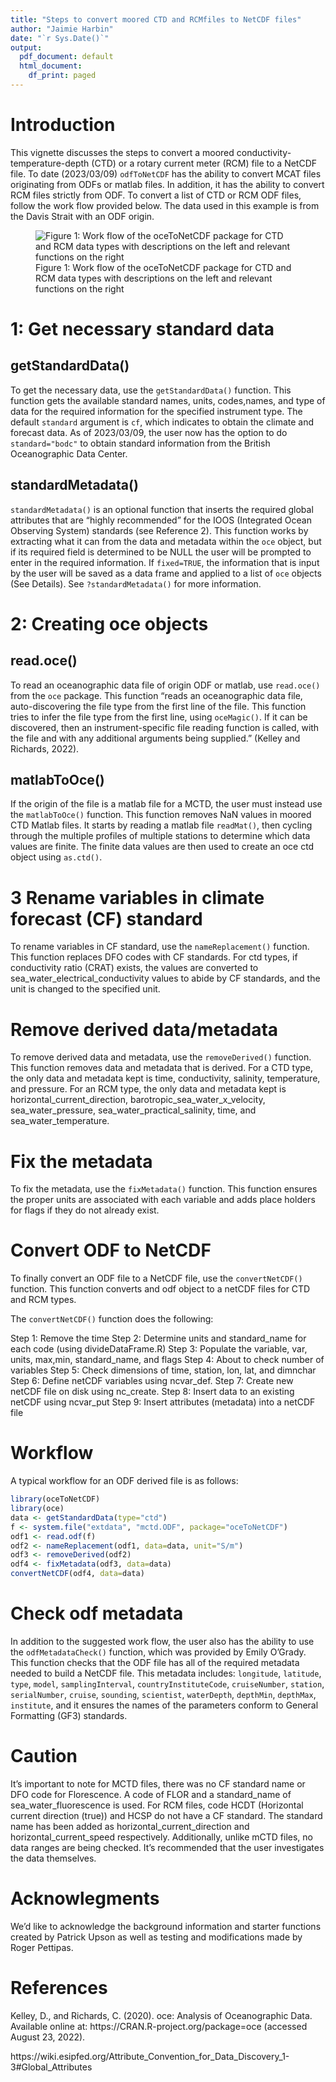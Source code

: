 ```yaml
---
title: "Steps to convert moored CTD and RCMfiles to NetCDF files"
author: "Jaimie Harbin"
date: "`r Sys.Date()`"
output:
  pdf_document: default
  html_document:
    df_print: paged
---
```


# Introduction

This vignette discusses the steps to convert a moored conductivity-temperature-depth (CTD) or a  rotary current meter (RCM) file to a NetCDF file. To date (2023/03/09) `odfToNetCDF` has the ability to convert MCAT files originating from ODFs or matlab files. In addition, it has the ability to convert RCM files strictly from ODF. To convert a list of CTD or RCM ODF files, follow the work flow provided below. The data used in this example is from the Davis Strait with an ODF origin.

![Figure 1: Work flow of the oceToNetCDF package for CTD and RCM data types with descriptions on the left and relevant functions on the right](ctd_rcm_diagram.png)

# 1: Get necessary standard data

## getStandardData()

To get the necessary data, use the `getStandardData()` function. This function gets the available standard names, units, codes,names, and type of data for the required information for the specified instrument type. The default `standard` argument is `cf`, which indicates to obtain the climate and forecast data. As of 2023/03/09, the user now has the option to do `standard="bodc"` to obtain standard information from the British Oceanographic Data Center.

## standardMetadata()

`standardMetadata()` is an optional function that inserts the required global attributes that are "highly recommended" for the IOOS (Integrated Ocean Observing System) standards (see Reference 2). This function works by extracting what it can from the data and metadata within the `oce` object, but if its required field is determined to be NULL the user will be prompted to enter in the required information. If `fixed=TRUE`, the information that is input by the user will be saved as a data frame and applied to a list of `oce` objects (See Details). See `?standardMetadata()` for more information.

# 2: Creating oce objects

## read.oce()

To read an oceanographic data file of origin ODF or matlab, use `read.oce()` from the `oce` package. This function "reads an oceanographic data file, auto-discovering the file type from the first line of the file. This function tries to infer the file type from the first line, using `oceMagic()`. If it can be discovered, then an instrument-specific file reading function is called, with the file and with any additional arguments being supplied." (Kelley and Richards, 2022).

## matlabToOce()

If the origin of the file is a matlab file for a MCTD, the user must instead use the `matlabToOce()` function. This function removes NaN values in moored CTD Matlab files. It starts by reading a matlab file `readMat()`, then cycling through the multiple profiles of multiple stations to determine which data values are finite. The finite data values are then used to create an oce ctd object using `as.ctd()`.

# 3 Rename variables in climate forecast (CF) standard

To rename variables in CF standard, use the `nameReplacement()` function. This function replaces DFO codes with CF standards. For ctd types, if conductivity ratio (CRAT) exists, the values are converted to sea_water_electrical_conductivity values to abide by CF standards, and the unit is changed to the specified unit.

# Remove derived data/metadata

To remove derived data and metadata, use the `removeDerived()` function. This function removes data and metadata that is derived. For a CTD type, the only data and metadata kept is time, conductivity, salinity, temperature, and pressure. For an RCM type, the only data and metadata kept is horizontal_current_direction, barotropic_sea_water_x_velocity, sea_water_pressure, sea_water_practical_salinity,
time, and sea_water_temperature.

# Fix the metadata

To fix the metadata, use the `fixMetadata()` function. This function ensures the proper units are associated with each variable and adds place holders for flags if they do not already exist.

# Convert ODF to NetCDF

To finally convert an ODF file to a NetCDF file, use the `convertNetCDF()` function. This function converts and odf object to a netCDF files for CTD and RCM types.

The `convertNetCDF()` function does the following:

Step 1: Remove the time
Step 2: Determine units and standard_name for each code (using divideDataFrame.R)
Step 3: Populate the variable, var, units, max,min, standard_name, and flags
Step 4: About to check number of variables
Step 5: Check dimensions of time, station, lon, lat, and dimnchar
Step 6: Define netCDF variables using ncvar_def.
Step 7: Create  new netCDF file on disk using nc_create.
Step 8: Insert data to an existing netCDF using ncvar_put
Step 9: Insert attributes (metadata) into a netCDF file

# Workflow

A typical workflow for an ODF derived file is as follows:

```r
library(oceToNetCDF)
library(oce)
data <- getStandardData(type="ctd")
f <- system.file("extdata", "mctd.ODF", package="oceToNetCDF")
odf1 <- read.odf(f)
odf2 <- nameReplacement(odf1, data=data, unit="S/m")
odf3 <- removeDerived(odf2)
odf4 <- fixMetadata(odf3, data=data)
convertNetCDF(odf4, data=data)
```      


# Check odf metadata

In addition to the suggested work flow, the user also has the ability to use the `odfMetadataCheck()` function, which was 
provided by Emily O'Grady. This function checks that the ODF file has all of the required metadata needed to build a NetCDF file. This metadata includes: `longitude`, `latitude`, `type`, `model`, `samplingInterval`, `countryInstituteCode`, `cruiseNumber`, `station`, `serialNumber`, `cruise`, `sounding`, `scientist`, `waterDepth`, `depthMin`, `depthMax`, `institute`, and it ensures the names of the parameters conform to General Formatting (GF3) standards.

# Caution

It's important to note for MCTD files, there was no CF standard name or DFO code for Florescence. A code of FLOR and a standard_name of sea_water_fluorescence is used. For RCM files, code HCDT (Horizontal current direction (true)) and HCSP do not have a CF standard. The standard name has been added as horizontal_current_direction and horizontal_current_speed respectively. Additionally, unlike mCTD files, no data ranges are being checked. It's recommended that the user investigates the data themselves.

# Acknowlegments

We'd like to acknowledge the background information and starter functions created by Patrick Upson as well as testing and modifications made by Roger Pettipas.

# References

Kelley, D., and Richards, C. (2020). oce: Analysis of Oceanographic Data. Available online at: https://CRAN.R-project.org/package=oce (accessed August 23, 2022).

https://wiki.esipfed.org/Attribute_Convention_for_Data_Discovery_1-3#Global_Attributes


